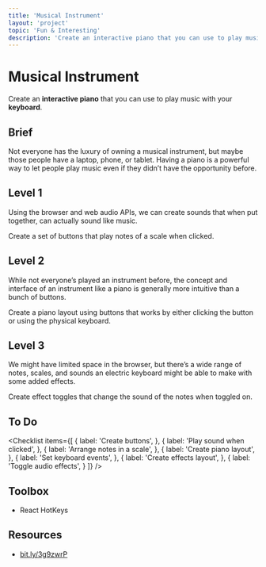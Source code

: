 ```yaml
---
title: 'Musical Instrument'
layout: 'project'
topic: 'Fun & Interesting'
description: 'Create an interactive piano that you can use to play music with your keyboard.'
---
```



<ProjectHeader>

# Musical Instrument

Create an <strong className="color-blue">interactive piano</strong> that you can use to play music with your <strong className="color-purple">keyboard</strong>.

</ProjectHeader>

<ProjectContent>

## Brief

Not everyone has the luxury of owning a musical instrument, but maybe those people have a laptop, phone, or tablet. Having a piano is a powerful way to let people play music even if they didn’t have the opportunity before.

## Level 1

Using the browser and web audio APIs, we can create sounds that when put together, can actually sound like music.

Create a set of buttons that play notes of a scale when clicked.

<LoginRequired>

## Level 2

While not everyone’s played an instrument before, the concept and interface of an instrument like a piano is generally more intuitive than a bunch of buttons.

Create a piano layout using buttons that works by either clicking the button or using the physical keyboard.

## Level 3

We might have limited space in the browser, but there’s a wide range of notes, scales, and sounds an electric keyboard might be able to make with some added effects.

Create effect toggles that change the sound of the notes when toggled on.

</LoginRequired>

</ProjectContent>

<ProjectSidebar>

## To Do

<Checklist items={[
  {
    label: 'Create buttons',
  },
  {
    label: 'Play sound when clicked',
  },
  {
    label: 'Arrange notes in a scale',
  },
  {
    label: 'Create piano layout',
  },
  {
    label: 'Set keyboard events',
  },
  {
    label: 'Create effects layout',
  },
  {
    label: 'Toggle audio effects',
  }
]} />

## Toolbox
- React HotKeys

## Resources
- [bit.ly/3g9zwrP](https://bit.ly/3g9zwrP)

</ProjectSidebar>